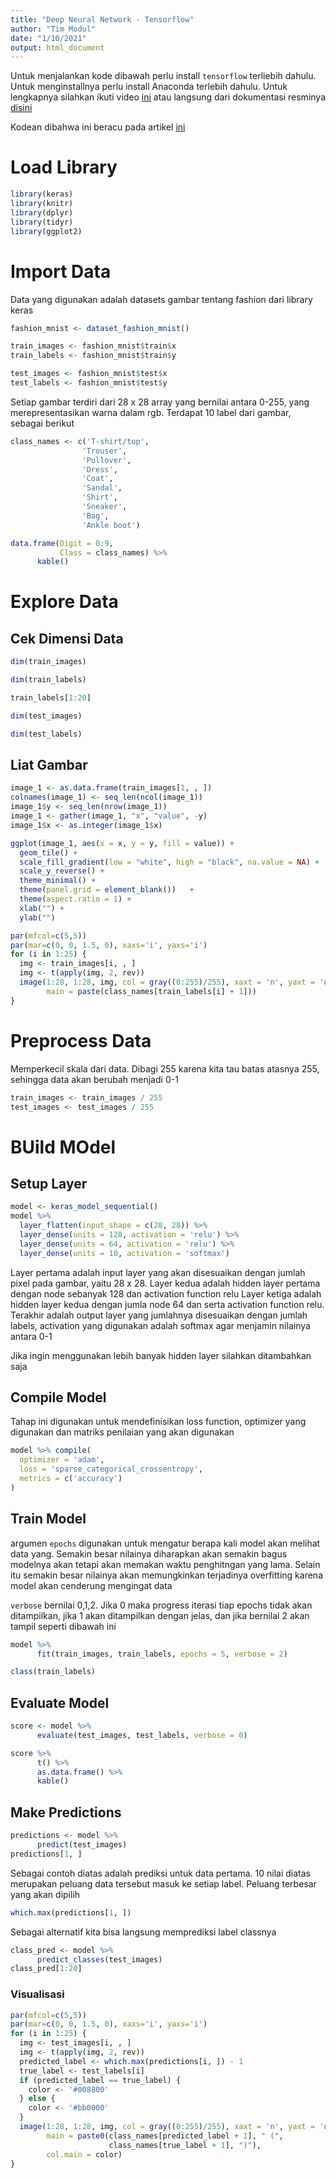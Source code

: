```yaml
---
title: "Deep Neural Network - Tensorflow"
author: "Tim Modul"
date: "1/10/2021"
output: html_document
---
```


Untuk menjalankan kode dibawah perlu install `tensorflow` terliebih dahulu. Untuk menginstallnya perlu install Anaconda terlebih dahulu. Untuk lengkapnya silahkan ikuti video [ini](https://www.youtube.com/watch?v=Maf6xmQI-wM) atau langsung dari dokumentasi resminya [disini](https://tensorflow.rstudio.com/installation/)

Kodean dibahwa ini beracu pada artikel [ini](https://tensorflow.rstudio.com/tutorials/beginners/basic-ml/tutorial_basic_classification/)

# Load Library
```r
library(keras)
library(knitr)
library(dplyr)
library(tidyr)
library(ggplot2)
```

# Import Data
Data yang digunakan adalah datasets gambar tentang fashion dari library keras
```r
fashion_mnist <- dataset_fashion_mnist()

train_images <- fashion_mnist$train$x
train_labels <- fashion_mnist$train$y

test_images <- fashion_mnist$test$x
test_labels <- fashion_mnist$test$y
```

Setiap gambar terdiri dari 28 x 28 array yang bernilai antara 0-255, yang merepresentasikan warna dalam rgb. Terdapat 10 label dari gambar, sebagai berikut

```r
class_names <- c('T-shirt/top',
                'Trouser',
                'Pullover',
                'Dress',
                'Coat', 
                'Sandal',
                'Shirt',
                'Sneaker',
                'Bag',
                'Ankle boot')

data.frame(Digit = 0:9,
           Class = class_names) %>%
      kable()
```

# Explore Data

## Cek Dimensi Data

```r
dim(train_images)
```
```r
dim(train_labels)
```
```r
train_labels[1:20]
```

```r
dim(test_images)
```

```r
dim(test_labels)
```

## Liat Gambar
```r
image_1 <- as.data.frame(train_images[1, , ])
colnames(image_1) <- seq_len(ncol(image_1))
image_1$y <- seq_len(nrow(image_1))
image_1 <- gather(image_1, "x", "value", -y)
image_1$x <- as.integer(image_1$x)

ggplot(image_1, aes(x = x, y = y, fill = value)) +
  geom_tile() +
  scale_fill_gradient(low = "white", high = "black", na.value = NA) +
  scale_y_reverse() +
  theme_minimal() +
  theme(panel.grid = element_blank())   +
  theme(aspect.ratio = 1) +
  xlab("") +
  ylab("")
```

```r
par(mfcol=c(5,5))
par(mar=c(0, 0, 1.5, 0), xaxs='i', yaxs='i')
for (i in 1:25) { 
  img <- train_images[i, , ]
  img <- t(apply(img, 2, rev)) 
  image(1:28, 1:28, img, col = gray((0:255)/255), xaxt = 'n', yaxt = 'n',
        main = paste(class_names[train_labels[i] + 1]))
}
```

# Preprocess Data
Memperkecil skala dari data. Dibagi 255 karena kita tau batas atasnya 255, sehingga data akan berubah menjadi 0-1
```r
train_images <- train_images / 255
test_images <- test_images / 255
```

# BUild MOdel

## Setup Layer
```r
model <- keras_model_sequential()
model %>%
  layer_flatten(input_shape = c(28, 28)) %>%
  layer_dense(units = 128, activation = 'relu') %>%
  layer_dense(units = 64, activation = 'relu') %>%
  layer_dense(units = 10, activation = 'softmax')
```

Layer pertama adalah input layer yang akan disesuaikan dengan jumlah pixel pada gambar, yaitu 28 x 28. Layer kedua adalah hidden layer pertama dengan node sebanyak 128 dan activation function relu Layer ketiga adalah hidden layer kedua dengan jumla node 64 dan serta activation function relu. Terakhir adalah output layer yang jumlahnya disesuaikan dengan jumlah labels, activation yang digunakan adalah softmax agar menjamin nilainya antara 0-1

Jika ingin menggunakan lebih banyak hidden layer silahkan ditambahkan saja

## Compile Model
Tahap ini digunakan untuk mendefinisikan loss function, optimizer yang digunakan dan matriks penilaian yang akan digunakan
```r
model %>% compile(
  optimizer = 'adam', 
  loss = 'sparse_categorical_crossentropy',
  metrics = c('accuracy')
)
```

## Train Model
argumen `epochs` digunakan untuk mengatur berapa kali model akan melihat data yang. Semakin besar nilainya diharapkan akan semakin bagus modelnya akan tetapi akan memakan waktu penghitngan yang lama. Selain itu semakin besar nilainya akan memungkinkan terjadinya overfitting karena model akan cenderung mengingat data

`verbose` bernilai 0,1,2. Jika 0 maka progress iterasi tiap epochs tidak akan ditampilkan, jika 1 akan ditampilkan dengan jelas, dan jika bernilai 2 akan tampil seperti dibawah ini
```r
model %>% 
      fit(train_images, train_labels, epochs = 5, verbose = 2)

class(train_labels)
```

## Evaluate Model
```r
score <- model %>% 
      evaluate(test_images, test_labels, verbose = 0)

score %>%
      t() %>%
      as.data.frame() %>%
      kable()
```

## Make Predictions
```r
predictions <- model %>% 
      predict(test_images)
predictions[1, ]
```
Sebagai contoh diatas adalah prediksi untuk data pertama. 10 nilai diatas merupakan peluang data tersebut masuk ke setiap label. Peluang terbesar yang akan dipilih

```r
which.max(predictions[1, ])
```

Sebagai alternatif kita bisa langsung memprediksi label classnya
```r
class_pred <- model %>% 
      predict_classes(test_images)
class_pred[1:20]
```

### Visualisasi 
```r
par(mfcol=c(5,5))
par(mar=c(0, 0, 1.5, 0), xaxs='i', yaxs='i')
for (i in 1:25) { 
  img <- test_images[i, , ]
  img <- t(apply(img, 2, rev)) 
  predicted_label <- which.max(predictions[i, ]) - 1
  true_label <- test_labels[i]
  if (predicted_label == true_label) {
    color <- '#008800' 
  } else {
    color <- '#bb0000'
  }
  image(1:28, 1:28, img, col = gray((0:255)/255), xaxt = 'n', yaxt = 'n',
        main = paste0(class_names[predicted_label + 1], " (",
                      class_names[true_label + 1], ")"),
        col.main = color)
}
```
